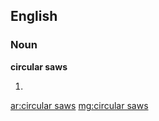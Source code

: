 ==English==

===Noun===
'''circular saws'''

# {{plural of|[[circular saw]]}}

[[ar:circular saws]]
[[mg:circular saws]]